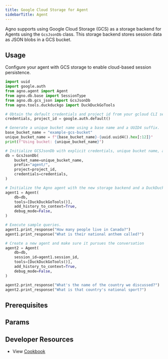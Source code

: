 ```yaml
---
title: Google Cloud Storage for Agent
sidebarTitle: Agent
---
```


Agno supports using Google Cloud Storage (GCS) as a storage backend for Agents using the `GcsJsonDb` class. This storage backend stores session data as JSON blobs in a GCS bucket.

## Usage

Configure your agent with GCS storage to enable cloud-based session persistence.

```python gcs_for_agent.py
import uuid
import google.auth
from agno.agent import Agent
from agno.db.base import SessionType
from agno.db.gcs_json import GcsJsonDb
from agno.tools.duckduckgo import DuckDuckGoTools

# Obtain the default credentials and project id from your gcloud CLI session.
credentials, project_id = google.auth.default()

# Generate a unique bucket name using a base name and a UUID4 suffix.
base_bucket_name = "example-gcs-bucket"
unique_bucket_name = f"{base_bucket_name}-{uuid.uuid4().hex[:12]}"
print(f"Using bucket: {unique_bucket_name}")

# Initialize GCSJsonDb with explicit credentials, unique bucket name, and project.
db = GcsJsonDb(
    bucket_name=unique_bucket_name,
    prefix="agent/",
    project=project_id,
    credentials=credentials,
)

# Initialize the Agno agent with the new storage backend and a DuckDuckGo search tool.
agent1 = Agent(
    db=db,
    tools=[DuckDuckGoTools()],
    add_history_to_context=True,
    debug_mode=False,
)

# Execute sample queries.
agent1.print_response("How many people live in Canada?")
agent1.print_response("What is their national anthem called?")

# Create a new agent and make sure it pursues the conversation
agent2 = Agent(
    db=db,
    session_id=agent1.session_id,
    tools=[DuckDuckGoTools()],
    add_history_to_context=True,
    debug_mode=False,
)

agent2.print_response("What's the name of the country we discussed?")
agent2.print_response("What is that country's national sport?")
```

## Prerequisites

<Snippet file="gcs-auth-storage.mdx" />

## Params

<Snippet file="db-gcs-params.mdx" />

## Developer Resources

- View [Cookbook](https://github.com/agno-agi/agno/tree/v2.0/cookbook/db/gcs/gcs_json_for_agent.py)
